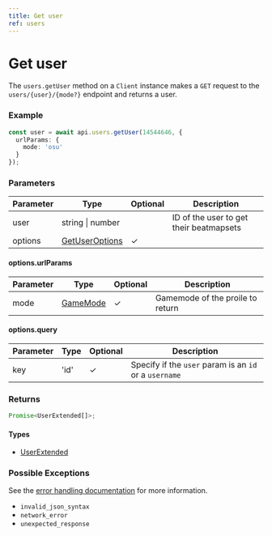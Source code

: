 ```yaml
---
title: Get user
ref: users
---
```


# Get user

The `users.getUser` method on a `Client` instance makes a `GET` request to the `users/{user}/{mode?}` endpoint and returns a user.

### Example

```ts
const user = await api.users.getUser(14544646, {
  urlParams: {
    mode: 'osu'
  }
});
```

### Parameters

| Parameter | Type                                           | Optional | Description                             |
| --------- | ---------------------------------------------- | -------- | --------------------------------------- |
| user      | string \| number                               |          | ID of the user to get their beatmapsets |
| options   | [GetUserOptions](/references/get-user-options) | ✓        |                                         |

#### options.urlParams

| Parameter | Type                              | Optional | Description                      |
| --------- | --------------------------------- | -------- | -------------------------------- |
| mode      | [GameMode](/references/game-mode) | ✓        | Gamemode of the proile to return |

#### options.query

| Parameter | Type | Optional | Description                                            |
| --------- | ---- | -------- | ------------------------------------------------------ |
| key       | 'id' | ✓        | Specify if the `user` param is an `id` or a `username` |

### Returns

```ts
Promise<UserExtended[]>;
```

#### Types

- [UserExtended](/references/user-extended)

### Possible Exceptions

See the [error handling documentation](/extras/error-handling) for more information.

- `invalid_json_syntax`
- `network_error`
- `unexpected_response`
